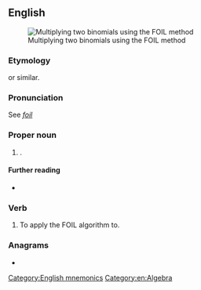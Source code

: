{{also|foil}}
==English==
[[Image:MonkeyFaceFOILRule.JPG|thumb|Multiplying two binomials using the FOIL method]]

===Etymology===
{{acronym of|en|[[first]] [[outer]] [[inner]] [[last]]|nodot=1}} or similar.

===Pronunciation===
See ''[[foil]]''

===Proper noun===
{{en-proper noun}}

# {{lb|en|mnemonic}} {{n-g|An acronym for the [[algorithm]] for [[multiply]]ing two [[binomial]]s}}.

====Further reading====
* {{projectlink|wikipedia|FOIL method}}

===Verb===
{{en-verb}}

# {{lb|en|transitive}} To apply the FOIL algorithm to.

===Anagrams===
* {{anagrams|en|a=filo|Filo|LIFO|filo|lo-fi|lofi}}

[[Category:English mnemonics]]
[[Category:en:Algebra]]